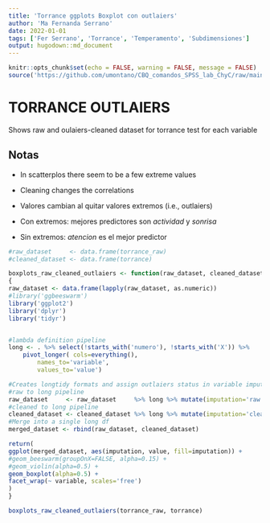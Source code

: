 ```yaml
---
title: 'Torrance ggplots Boxplot con outlaiers'
author: 'Ma Fernanda Serrano'
date: 2022-01-01
tags: ['Fer Serrano', 'Torrance', 'Temperamento', 'Subdimensiones']
output: hugodown::md_document
---
```

```r
knitr::opts_chunk$set(echo = FALSE, warning = FALSE, message = FALSE)
source('https://github.com/umontano/CBQ_comandos_SPSS_lab_ChyC/raw/main/correlation_graphics.R')
```


# TORRANCE OUTLAIERS
Shows raw and oulaiers-cleaned dataset for torrance test for each variable

## Notas
* In scatterplos there seem to be a few extreme values
* Cleaning changes the correlations

- Valores cambian al quitar valores extremos (i.e., outlaiers)
- Con extremos:
mejores predictores son *actividad* y *sonrisa*
- Sin extremos:
*atencion* es el mejor predictor


```r
#raw_dataset     <- data.frame(torrance_raw)
#cleaned_dataset <- data.frame(torrance)

boxplots_raw_cleaned_outlaiers <- function(raw_dataset, cleaned_dataset)
{
raw_dataset <- data.frame(lapply(raw_dataset, as.numeric))
#library('ggbeeswarm')
library('ggplot2')
library('dplyr')
library('tidyr')


#lambda definition pipeline
long <- . %>% select(!starts_with('numero'), !starts_with('X')) %>%
	pivot_longer( cols=everything(),
		names_to='variable',
		values_to='value')

#Creates longtidy formats and assign outlaiers status in variable imputation
#raw to long pipeline
raw_dataset     <- raw_dataset     %>% long %>% mutate(imputation='raw')
#cleaned to long pipeline
cleaned_dataset <- cleaned_dataset %>% long %>% mutate(imputation='cleaned')
#Merge into a single long df
merged_dataset <- rbind(raw_dataset, cleaned_dataset)

return(
ggplot(merged_dataset, aes(imputation, value, fill=imputation)) +
#geom_beeswarm(groupOnX=FALSE, alpha=0.15) +
#geom_violin(alpha=0.5) +
geom_boxplot(alpha=0.5) +
facet_wrap(~ variable, scales='free')
)
}

boxplots_raw_cleaned_outlaiers(torrance_raw, torrance)

```
